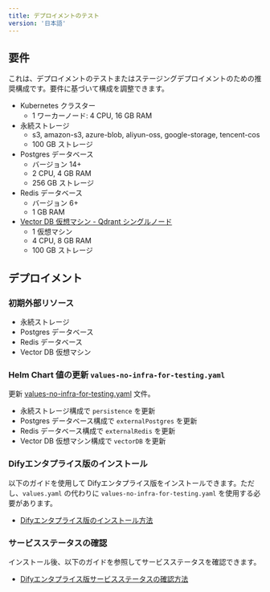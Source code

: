 ```yaml
---
title: デプロイメントのテスト
version: '日本語'
---
```


## 要件

これは、デプロイメントのテストまたはステージングデプロイメントのための推奨構成です。要件に基づいて構成を調整できます。

- Kubernetes クラスター
    - 1 ワーカーノード: 4 CPU, 16 GB RAM
- 永続ストレージ
    - s3, amazon-s3, azure-blob, aliyun-oss, google-storage, tencent-cos
    - 100 GB ストレージ
- Postgres データベース
    - バージョン 14+
    - 2 CPU, 4 GB RAM
    - 256 GB ストレージ
- Redis データベース
    - バージョン 6+
    - 1 GB RAM
- [Vector DB 仮想マシン - Qdrant シングルノード](/deployment/advanced-configuration/qdrant/single-node)
    - 1 仮想マシン
    - 4 CPU, 8 GB RAM
    - 100 GB ストレージ

## デプロイメント
### 初期外部リソース
- 永続ストレージ
- Postgres データベース
- Redis データベース
- Vector DB 仮想マシン

### Helm Chart 値の更新 `values-no-infra-for-testing.yaml`

更新 <a href="/assets/helm-values/values-no-infra-for-testing.yaml" download="values-no-infra-for-testing.yaml">values-no-infra-for-testing.yaml</a> 文件。

- 永続ストレージ構成で `persistence` を更新
- Postgres データベース構成で `externalPostgres` を更新
- Redis データベース構成で `externalRedis` を更新
- Vector DB 仮想マシン構成で `vectorDB` を更新

### Difyエンタプライス版のインストール
以下のガイドを使用して Difyエンタプライス版をインストールできます。ただし、`values.yaml` の代わりに `values-no-infra-for-testing.yaml` を使用する必要があります。
- [Difyエンタプライス版のインストール方法](/deployment/prerequisites/kubernetes)

### サービスステータスの確認
インストール後、以下のガイドを参照してサービスステータスを確認できます。
- [Difyエンタプライス版サービスステータスの確認方法](/deployment/verify-services-status)
